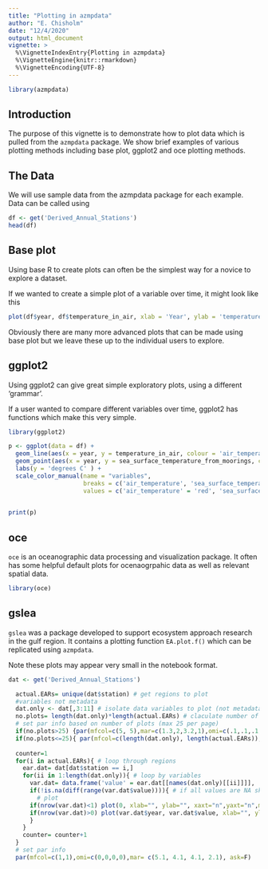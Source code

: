 ```yaml
---
title: "Plotting in azmpdata"
author: "E. Chisholm"
date: "12/4/2020"
output: html_document
vignette: >
  %\VignetteIndexEntry{Plotting in azmpdata}
  %\VignetteEngine{knitr::rmarkdown}
  %\VignetteEncoding{UTF-8}
---
```


```r
library(azmpdata)
```
## Introduction
The purpose of this vignette is to demonstrate how to plot data which is pulled from the `azmpdata` package. We show brief examples of various plotting methods including base plot, ggplot2 and oce plotting methods. 

## The Data
We will use sample data from the azmpdata package for each example. Data can be called using

```r
df <- get('Derived_Annual_Stations')
head(df)
```

## Base plot
Using base R to create plots can often be the simplest way for a novice to explore a dataset. 

If we wanted to create a simple plot of a variable over time, it might look like this

```r
plot(df$year, df$temperature_in_air, xlab = 'Year', ylab = 'temperature_in_air')
```

Obviously there are many more advanced plots that can be made using base plot but we leave these up to the individual users to explore. 


## ggplot2

Using ggplot2 can give great simple exploratory plots, using a different 'grammar'. 

If a user wanted to compare different variables over time, ggplot2 has functions which make this very simple.

```r
library(ggplot2)

p <- ggplot(data = df) +
  geom_line(aes(x = year, y = temperature_in_air, colour = 'air_temperature'), show.legend = TRUE) +
  geom_point(aes(x = year, y = sea_surface_temperature_from_moorings, colour = 'sea_surface_temperature_from_moorings'), show.legend = TRUE)+
  labs(y = 'degrees C' ) +
  scale_color_manual(name = "variables",
                     breaks = c('air_temperature', 'sea_surface_temperature_from_moorings'),
                     values = c('air_temperature' = 'red', 'sea_surface_temperature_from_moorings' = 'blue'))
  

print(p)
```

## oce

`oce` is an oceanographic data processing and visualization package. It often has some helpful default plots for ocenaogrpahic data as well as relevant spatial data.

```r
library(oce)

```


## gslea

`gslea` was a package developed to support ecosystem approach research in the gulf region. It contains a plotting function `EA.plot.f()` which can be replicated using `azmpdata`.

Note these plots may appear very small in the notebook format. 

```r
dat <- get('Derived_Annual_Stations')

  actual.EARs= unique(dat$station) # get regions to plot 
  #variables not metadata
  dat.only <- dat[,3:11] # isolate data variables to plot (not metadata)
  no.plots= length(dat.only)*length(actual.EARs) # claculate number of plots ot be displayed
  # set par info based on number of plots (max 25 per page)
  if(no.plots>25) {par(mfcol=c(5, 5),mar=c(1.3,2,3.2,1),omi=c(.1,.1,.1,.1), ask=T)}
  if(no.plots<=25){ par(mfcol=c(length(dat.only), length(actual.EARs)),mar=c(1.3,2,3.2,1),omi=c(.1,.1,.1,.1))}
  
  counter=1
  for(i in actual.EARs){ # loop through regions
    ear.dat= dat[dat$station == i,]
    for(ii in 1:length(dat.only)){ # loop by variables
      var.dat= data.frame('value' = ear.dat[[names(dat.only)[[ii]]]], 'station' = ear.dat$station, 'year' = ear.dat$year) # get only one variable for one region
      if(!is.na(diff(range(var.dat$value)))){ # if all values are NA skip over plotting
        # plot
      if(nrow(var.dat)<1) plot(0, xlab="", ylab="", xaxt="n",yaxt="n",main=paste("Station",i,names(dat.only)[[ii]]))
      if(nrow(var.dat)>0) plot(var.dat$year, var.dat$value, xlab="", ylab="", main=paste("Station",i,names(dat.only)[[ii]]))
      }
    }
    counter= counter+1
  }
  # set par info
  par(mfcol=c(1,1),omi=c(0,0,0,0),mar= c(5.1, 4.1, 4.1, 2.1), ask=F)
```




